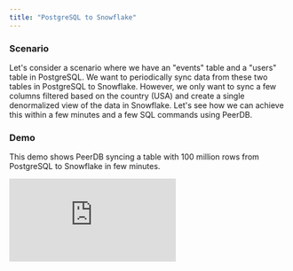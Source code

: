 ```yaml
---
title: "PostgreSQL to Snowflake"
---
```


### Scenario

Let's consider a scenario where we have an "events" table and a "users" table in PostgreSQL. We want to periodically sync data from these two tables in PostgreSQL to Snowflake. However, we only want to sync a few columns filtered based on the country (USA) and create a single denormalized view of the data in Snowflake. Let's see how we can achieve this within a few minutes and a few SQL commands using PeerDB.

### Demo

This demo shows PeerDB syncing a table with 100 million rows from PostgreSQL to Snowflake in few minutes.

<div style={{ position: "relative", paddingBottom: "56.25%", height: 0 }}>
  <iframe
    src="https://www.loom.com/embed/ef1584f4181d466d9e3ec40882381ade?sid=383e61bf-21c2-4272-8986-165b19805121"
    frameBorder={0}
    webkitallowfullscreen=""
    mozallowfullscreen=""
    allowFullScreen=""
    style={{
      position: "absolute",
      top: 0,
      left: 0,
      width: "100%",
      height: "100%",
    }}
  />
</div>

### Step 1: Add PostgreSQL and Snowflake Peers

Run the following commands to add the PostgreSQL and Snowflake Peers to PeerDB:

```sql
-- Connect to PeerDB
psql "port=9900 host=localhost password=peerdb"

-- Add PostgreSQL and Snowflake peers
CREATE PEER postgres_peer FROM postgres (...);
CREATE PEER snowflake_peer FROM snowflake (...);
```

Make sure to replace `(…)` with the appropriate connection details for both the PostgreSQL and Snowflake instances. More details on adding peers are available [here](/sql/commands/create-peer).

### **Step 2: Set up MIRROR to Transform and Sync Data**

With the peers set up, you can create a mirror that facilitates periodic sync from PostgreSQL to Snowflake with custom transformations.

```sql
-- Customizable ETL from PostgreSQL to Snowflake
CREATE MIRROR streaming_query_pg_to_sf FROM
	postgres_peer TO snowflake_peer FOR
$$
  SELECT * FROM events WHERE
  updated_at BETWEEN {{.start}} AND {{.end}}
$$
WITH (
	destination_table_name = 'public.events',
	watermark_column = 'updated_at',
	watermark_table_name = 'public.events',
	mode = 'upsert',
	unique_key_columns = 'id',
	parallelism = 64,
	refresh_interval = 30,
	num_rows_per_partition = 50000,
	sync_data_format = 'avro'
);
```

1. In the SELECT query, we address the scenario by choosing only a few columns, enriching some columns using the JOIN operation, and filtering based on the country.
2. The OPTIONS clause provides granular control when configuring the MIRROR:
   1. **watermark_column (Required)** represents a sequentially incrementing integer or timestamp column. PeerDB uses this column to keep track of the processed rows and the ones that need to be processed.
   2. **watermark_table (Required)** is the table that PeerDB iterates sequentially based on the watermark_column. The fact table is a good candidate for the watermark_table.
   3. **mode (Required)** tells PeerDB whether it should append data to the target or perform an upsert operation (update if the row exists).
      1. If your data is append-only, a sequential ID or a created_at column can be a good watermark, and you can choose the mode **append_only.**
      2. If your data is updated, make sure to have an "updated_at" column for PeerDB to identify the most recent version of the row. Choose the mode **upsert** to update already existing rows on the target.
         1. **unique_key:** In the upsert mode, you need to specify a set of columns (unique_key) that uniquely identify a row. This helps perform the upsert operation.
   4. **parallelism (Optional)** represents the number of threads used to read from the source and sync to the target. This helps with workload management on the source and target.
      1. If you have a powerful PostgreSQL server or if it is a read-replica, you can configure a higher parallelism value. In scenarios where you want to put less load on the source, you can choose a lower value.
   5. **refresh_interval (Optional)** helps configure the frequency (in minutes) at which the sync should run. If not specified, PeerDB syncs the data continuously without pauses.\
   6. More details on the OPTIONs can be found [here](https://github.com/PeerDB-io/peerdb/issues/139).
3. `updated_at BETWEEN {{.start}} AND {{.end}}` in the SELECT statement provides input to PeerDB on which part(s) of the query should be scoped by the watermark column for the rows to be synced.

### **Step 3: Validate the Mirror**

Using the same PostgreSQL-compatible SQL interface of PeerDB, you can quickly validate the MIRROR.

```sql
-- Validate the mirror
SELECT COUNT(*) FROM snowflake_peer.events;
```

### Step 4: Monitor the MIRROR

You can connect to [`localhost:8085`](http://`localhost:8085`) to gain full visibility into the different jobs and steps that PeerDB performs under the hood to manage the MIRROR.

![Managing Mirror](../images/managing_mirror.png)

### Support

If you run into any issues, join our [slack channel](https://join.slack.com/t/peerdb-public/shared_invite/zt-1wo9jydev-EXInbMtCtpAKFFWdi7QvLQ) and reach out to us. You can file an issue on our [github repository](https://github.com/peerdb-io/peerdb) or reach out to founders@peerdb.io . We will follow up!
